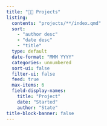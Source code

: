 ```yaml
---
title: "🧑‍💻 Projects"
listing:
  contents: "projects/**/index.qmd"
  sort: 
    - "author desc"
    - "date desc"
    - "title"
  type: default
  date-format: "MMM YYYY"
  categories: unnumbered
  sort-ui: false
  filter-ui: false
  feed: true
  max-items: 6
  field-display-names:
    title: "Project"
    date: "Started"
    author: "State"
title-block-banner: false
---
```

